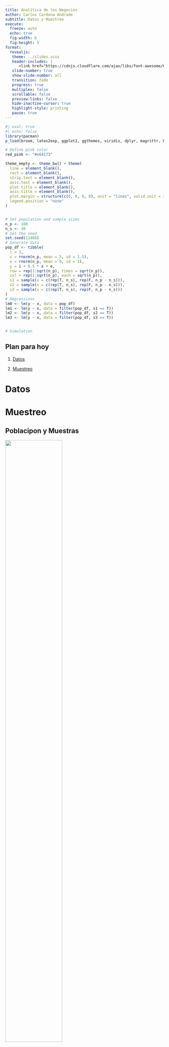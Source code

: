 ```yaml
---
title: Analítica de los Negocios
author: Carlos Cardona Andrade
subtitle: Datos y Muestreo
execute:
  freeze: auto
  echo: true
  fig-width: 6
  fig-height: 5
format:
  revealjs: 
   theme: ../slides.scss
   header-includes: |
      <link href="https://cdnjs.cloudflare.com/ajax/libs/font-awesome/6.1.1/css/all.min.css" rel="stylesheet"/>
   slide-number: true
   show-slide-number: all
   transition: fade
   progress: true
   multiplex: false
   scrollable: false
   preview-links: false
   hide-inactive-cursor: true
   highlight-style: printing
   pause: true
---
```




```r
#| eval: true
#| echo: false
library(pacman)
p_load(broom, latex2exp, ggplot2, ggthemes, viridis, dplyr, magrittr, knitr, parallel,gtools, readxl)

# Define pink color
red_pink <- "#e64173"

theme_empty <- theme_bw() + theme(
  line = element_blank(),
  rect = element_blank(),
  strip.text = element_blank(),
  axis.text = element_blank(),
  plot.title = element_blank(),
  axis.title = element_blank(),
  plot.margin = structure(c(0, 0, 0, 0), unit = "lines", valid.unit = 3L, class = "unit"),
  legend.position = "none"
)


# Set population and sample sizes
n_p <- 100
n_s <- 30
# Set the seed
set.seed(12468)
# Generate data
pop_df <- tibble(
  i = 3,
  x = rnorm(n_p, mean = 5, sd = 1.5),
  e = rnorm(n_p, mean = 0, sd = 1),
  y = i + 0.5 * x + e,
  row = rep(1:sqrt(n_p), times = sqrt(n_p)),
  col = rep(1:sqrt(n_p), each = sqrt(n_p)),
  s1 = sample(x = c(rep(T, n_s), rep(F, n_p - n_s))),
  s2 = sample(x = c(rep(T, n_s), rep(F, n_p - n_s))),
  s3 = sample(x = c(rep(T, n_s), rep(F, n_p - n_s)))
)
# Regressions
lm0 <- lm(y ~ x, data = pop_df)
lm1 <- lm(y ~ x, data = filter(pop_df, s1 == T))
lm2 <- lm(y ~ x, data = filter(pop_df, s2 == T))
lm3 <- lm(y ~ x, data = filter(pop_df, s3 == T))


# Simulation

```



## Plan para hoy

1. [Datos](#data)

2. [Muestreo](#sampling)



# Datos {#data}



# Muestreo {#sampling}

## Poblacipon y Muestras {.medium}

![](img/muestra.png){.absolute top="100" left="250" width=60% height=70%}
  
## Muestras {.medium}

- Toma `menos tiempo` que seleccionar a cada ente de la población. 

- Es `menos costoso` que seleccionar cada ente de la población. 

- Es `imposible` recolectar datos de toda la población

## Tipos de muestras {.medium}

- No probabilística
    1. Muestreo por conveniencia
    2. Muestreo de respuesta voluntaria

- Probabilística
    1. Muestreo simple
    2. Muestre estratificado
    3. Muestreo por conglomerado
    4. Muestre en múltiples etapas
  
## Malos ejemplos de muestreo {.medium}
  
- Muestreo por conveniencia: consiste en tomar muestras de aquellos que son fácilmente accesibles.
   - Ejemplo: encuesta al "hombre en la calle" (barata, conveniente, popular en el "periodismo" televisivo).
   - Problema: los resultados pueden variar significativamente según el "cuándo y dónde" se realice la encuesta; falta de representatividad.
   
## Malos ejemplos de muestreo {.medium}
   
- Muestreo de respuesta voluntaria:
    - Ejemplo: encuestas en internet, encuestas telefónicas.
    - Solo las personas que visiten el sitio web o vean el programa serán muestreadas.
    - Las personas con opiniones fuertes son más propensas a participar.
    
## Muestreo Simple {.medium}

<div style="margin-top: 100px;"></div>

::: columns
::: {.column width="50%"}
![](img/simple_sampling.jpg){width=70% height=70% fig-align="center"}
:::

::: {.column width="50%"}
- Idea básica: colocar los nombres en una caja, agitar bien y sacar nombres al azar de la caja.

- Se necesita una lista de nombres de todos los sujetos de la población, llamada marco muestral.

- Todos los sujetos tienen la misma probabilidad de ser elegidos.
:::
:::
  
## Muestreo Simple {.medium}

- Pros: La composición de la muestra reflejará la composición de la población (edad/género/raza/ingresos...).

- Contras: La necesidad de un marco muestral lo hace poco práctico para poblaciones grandes


## Muestreo Simple en R {.medium}

```r
#| echo: true
#| eval: false
#| error: true

library(tidyverse)
sample(x, size, replace = FALSE, prob = NULL)


```


- x - vector or a data set.
- size - sample size.
- replace - with or without replacement of values.
- prob - probability weights

 
## Muestreo Simple en R {.medium}

```r
#| echo: true
#| eval: true
#| error: true

# la muestra esta entre 1 y 5. El numero de muestras es 3
x<- sample(1:5, 3)
# veamos las 3 muestras
x

# la muestra esta entre 1 y 5. El numero de muestras es 6
x<- sample(1:5, 6)
x

#especificar replace=TRUE o T permitirá repeticiones de valores para que se puedan generar las 6 muestras
x<- sample(1:5, 6, replace=T)
x
```



## Muestreo Simple en R {.medium}

```r
#| echo: true
#| eval: true
#| error: true

# establezcamos la semilla
set.seed(5)
#tomemos la muestra aleatoria con reemplazo
sample(1:5, 4, replace=T)

# cambiemos la semilla
set.seed(4)
sample(1:5, 4, replace=T)

set.seed(5)
sample(1:5, 4, replace=T)

```


## Muestreo Simple en R {.medium}

```r
#| echo: true
#| eval: true
#| error: true

# creemos una lista de nombres y seleccionemos 1 al azar
sample(c('laura','diego','daniel','danna','manuela','ivan'),1)

# Otro nombre
sample(c('laura','diego','daniel','danna','manuela','ivan'),1)

# Otro nombre
sample(c('laura','diego','daniel','danna','manuela','ivan'),1)

# Otro nombre
sample(c('laura','diego','daniel','danna','manuela','ivan'),1)

```


## Muestreo Simple en R {.medium}

```r
#| echo: true
#| eval: true
#| error: true

# creamos una probabilidad de 80% para Bueno y 20% para malo.
sample (c('Bueno','Malo'), size=10, replace=T, prob=c(.80,.20))

# Establezcamos otras probabilidades 
sample (c('Bueno','Malo'), size=10, replace=T, prob=c(.60,.40))


```


## Muestreo Estratificado {.medium}

::: columns
::: {.column width="50%"}
![](img/strat_sampling.jpg){width=70% height=70% fig-align="center"}
:::

::: {.column width="50%"}
La población se divide en grupos llamados **estratos**, y luego se elige una muestra aleatoria simple en cada estrato.
:::
:::

- Funciona mejor cuando los casos dentro de un estrato son similares, pero existen grandes diferencias entre los estratos.

- Inconvenientes: Se necesita un marco muestral para cada estrato, lo cual no es práctico para poblaciones grandes.


## Muestreo Estratificado en R {.medium}


```r
#| echo: true
#| eval: true
#| error: true
library(tidyverse)

# Creemos la población
data <- data.frame(grupo= rep(c('Profesores', 'Estudiantes', 'Admin', 'Invitados'), each=150), gpa = rnorm(600, mean=90, sd=3))
head(data)

# Obtengamos la muestra estratificada
estrat_muestra <- data |>
  group_by(grupo) |>
  sample_n(size=15)

table(estrat_muestra$grupo)

```


## Muestreo Estratificado en R {.medium}

```r
#| echo: true
#| eval: true
#| error: true

# Obtengamos la muestra estratificada por proporción

estrat_muestra <- data |>
                  group_by(grupo) |>
                  sample_frac(size=.20)

# Veamos la frencuencia de personas para cada grupo
table(estrat_muestra$grupo)

```



## Muestreo por conglomerados {.medium}

::: columns
::: {.column width="50%"}
![](img/cluster_sampling.jpg){width=70% height=70% fig-align="center"}
:::

::: {.column width="50%"}
La población se divide en grupos, llamados **conglomerados**. Se elige una muestra de conglomerados. Todos los sujetos en los conglomerados seleccionados son muestreados.
:::
:::

- Por ejemplo, Éxito puede seleccionar un número de tiendas y entrevistar a todos los empleados en las tiendas seleccionadas. Aquí, un conglomerado es una tienda.

- El muestreo por conglomerados funciona mejor cuando hay poca variación entre conglomerados, pero una gran variación dentro de los conglomerados.


## Muestreo por conglomerados en R {.medium}

```r
#| echo: true
#| eval: true
#| error: true

# Generemos la muestra
set.seed(123)
poblacion <- data.frame(
  supermercado = paste("Supermercado", 1:1000, sep = "_"),
  SatisfaccionCliente = rnorm(1000, mean = 75, sd = 10)
)

# Muestreo por conglomerado
supermercados_elegidos <- sample(poblacion$supermercado, size = 10, replace = FALSE)
muestra <- poblacion[poblacion$supermercado %in% supermercados_elegidos, ]

# Veamos la muestra
head(muestra)
```


## Muestreo en múltiples etapas {.medium}

::: columns
::: {.column width="50%"}
![](img/multi_sampling.jpg){width=70% height=70% fig-align="center"}
:::

::: {.column width="50%"}
- Primera etapa: la población se divide en grupos, llamados **conglomerados**, y se elige una muestra de grupos.
- Segunda etapa: los grupos seleccionados se dividen a su vez en subgrupos, y se elige una muestra de subgrupos en cada grupo seleccionado.
- (Tercera etapa: ...)
- (Cuarta etapa: ...)
:::
:::

## Muestreo en múltiples etapas {.medium}

Muchas encuestas nacionales (como la Encuesta General Social) utilizan muestreo en cuatro etapas.

- departamentos $\rightarrow$ ciudades $\rightarrow$ barrios $\rightarrow$ hogares


Ventaja:

- Los sujetos seleccionados vivirán todos en las ciudades seleccionadas, y no estarán dispersos por todo el país, lo que puede reducir significativamente los costos de viaje de los entrevistadores.
- No es necesario elaborar un marco muestral para los subgrupos no seleccionados.

## Muestreo en múltiples etapas en R {.medium}

```r
#| echo: true
#| eval: true
#| error: true
# Sample Data Generation
set.seed(123)
region <- data.frame(
  Barrio = paste("Barrio", 1:500, sep = "_"),
  IngresoMedio = rnorm(500, mean = 50000, sd = 10000)
)
hogares <- data.frame(
  Barrio = rep(sample(region$Barrio, size = 500, replace = TRUE), 
                     each = 20),
  IDhogar = rep(1:20, times = 500),
  TipoEmpleo = sample(c("Ocupado", "Desempleado"), size = 10000, replace = TRUE)
)

# Two-Stage Cluster Sampling
barrios_elegidos <- sample(region$Barrio, size = 5, replace = FALSE)
hogares_muestra <- hogares[hogares$Barrio %in% barrios_elegidos, ]

# Display Sampled Data
head(hogares_muestra)
```


## Problemas de muestreo - Sesgo de selección {.smaller .medium}

Una tendencia sistemática por parte del procedimiento de muestreo a excluir un tipo de persona u otro de la muestra se llama sesgo de selección.

- Las personas sin dirección permanente son excluidas por las encuestas por correo.
- Aproximadamente 1/3 de los teléfonos residenciales no están listados. Muestrear números de teléfono de las páginas blancas perdería esos números no listados. Los ricos y los pobres tienen más probabilidades de tener números no listados, por lo que el directorio telefónico tiende hacia la clase media.
- Se ha encontrado que las mujeres tienen más probabilidades de contestar el teléfono que los hombres. Las encuestas telefónicas a menudo incluyen más mujeres que hombres.
- Cuando un procedimiento de selección está sesgado, tomar una muestra grande no ayuda. Esto es solo repetir el mismo errror a una mayor escala.

## Problemas de muestreo - Sesgo de no respuesta {.smaller .medium}

El sesgo de no respuesta causa problemas porque los que no responden pueden ser muy diferentes de los que sí responden.

- Los que no responden pueden tener largas horas de trabajo, vivir solos con más probabilidad, o no molestarse en responder, etc.
- Ejemplo: en las últimas décadas, Gallup ha encontrado que los republicanos tenían más probabilidades de responder que los demócratas.
- Cuando la tasa de respuesta es baja, no se puede tomar una nueva muestra para reemplazar a quienes no responden.
- Se debe intentar contactar a los que no responden, haciendo más llamadas/visitas, ofreciendo recompensas, etc.
- Siempre verifique la tasa de respuesta. Si es baja, el resultado de la encuesta podría no ser confiable.

## Problemas de muestreo - Sesgo de respuesta {.medium}

El sesgo de respuesta significa que las respuestas de los encuestados están influenciadas, en cierta medida, por la formulación de las preguntas e incluso por el tono o la actitud del entrevistador.

Solución: control del entrevistador y diseño adecuado de los cuestionarios.

## Sesgo de muestreo {.medium}

![](img/sampling_bias.jpg){.absolute top="100" left="250" width=60% height=70%}

## Sesgo de supervivencia {.medium}

![](img/survivor_bias.jpg){.absolute top="100" left="250" width=60% height=70%}

## Sesgo de supervivencia {.medium}

![](img/survivor_bias_2.jpg){.absolute top="100" left="250" width=60% height=70%}

